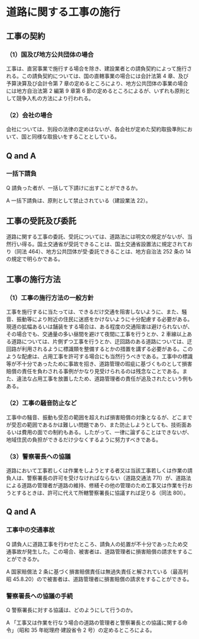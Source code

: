 
# 道路に関する工事の施行

## 工事の契約

### （1）国及び地方公共団体の場合

工事は、直営事業で施行する場合を除き、建設業者との請負契約によって施行される。この請負契約については、国の直轄事業の場合には会計法第 4 章、及び予算決算及び会計令第 7 章の定めるところにより、地方公共団体の事業の場合には地方自治法第 2 編第 9 章第 6 節の定めるところによるが、いずれも原則として競争入札の方法により行われる。

### （2）会社の場合

会社については、別段の法律の定めはないが、各会社が定めた契約取扱準則において、国と同様な取扱いをすることとしている。

## Q and A

### 一括下請負

Q 請負った者が、一括して下請けに出すことができるか。

A 一括下請負は、原則として禁止されている（建設業法 22）。

## 工事の受託及び委託

道路に関する工事の委託、受託については、道路法には明文の規定がないが、当然行い得る。国土交通省が受託できることは、国土交通省設置法に規定されており（同法 464）、地方公共団体が受·委託できることは、地方自治法 252 条の 14 の規定で明らかである。

## 工事の施行方法

### （1）工事の施行方法の一般方針

工事を施行するに当たっては、できるだけ交通を阻害しないように、また、騒音、振動等により附近の住民に迷惑をかけないように十分配慮する必要がある。現道の拡幅あるいは舗装をする場合は、ある程度の交通阻害は避けられないが、その場合でも、交通量の多い昼間を避けて夜間に工事を行うとか、2 車線以上ある道路については、片側ずつ工事を行うとか、迂回路のある道路については、迂回路が利用されるように標識類を整備するとかの措置を講ずる必要がある。このような配慮は、占用工事を許可する場合にも当然行うべきである。工事中の標識等が不十分であったために事故を招き、道路管理の瑕疵に基づくものとして損害賠償の責任を負わされる事例がかなり見受けられるのは残念なことである。また、違法な占用工事を放置したため、道路管理者の責任が追及されたという例もある。

### （2）工事の騒音防止など

工事中の騒音、振動も受忍の範囲を超えれば損害賠償の対象となるが、どこまでが受忍の範囲であるかは難しい問題であり、また防止しようとしても、技術面あるいは費用の面での制約もある。したがって、一律に論ずることはできないが、地域住民の負担ができるだけ少なくするように努力すべきである。

### （3）警察署長への協議

道路において工事若しくは作業をしようとする者又は当該工事若しくは作業の請負人は、警察署長の許可を受けなければならない（道路交通法 77Ⅰ）が、道路法による道路の管理者が道路の維持、修繕その他の管理のため工事又は作業を行おうとするときは、許可に代えて所轄警察署長に協議すれば足りる（同法 80I）。

## Q and A

### 工事中の交通事故

Q 請負人に道路工事を行わせたところ、請負人の処置が不十分であったため交通事故が発生した。この場合、被害者は、道路管理者に損害賠償の請求をすることができるか。

A 国家賠償法 2 条に基づく損害賠償責任は無過失責任と解されている（最高判昭 45.8.20）ので被害者は、道路管理者に損害賠償の請求をすることができる。

### 警察署長への協議の手続

Q 警察署長に対する協議は、どのようにして行うのか。

A 「工事又は作業を行なう場合の道路の管理者と警察署長との協議に関する命令」（昭和 35 年総理府·建設省令 2 号）の定めるところによる。
